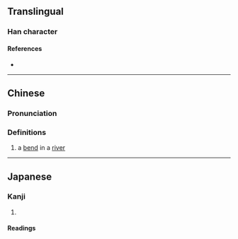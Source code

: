 {{character info}}
==Translingual==

===Han character===
{{Han char|rn=5|rad=乙|as=05|sn=6|four=16710|canj=NW|ids=⿺乙田}}

====References====
* {{Han ref|kx=0084.141|dkj=00185|dj=0171.140|hdz=10053.070|uh=4E6A|ud=20074}}

----

==Chinese==
{{zh-forms}}

===Pronunciation===
{{zh-pron
|m=náng
|c=kek6
|mc=
|oc=
|ma=
|cat=n
}}

===Definitions===
{{zh-hanzi}}

# {{lb|zh|Cantonese}} a [[bend]] in a [[river]]

----

==Japanese==

===Kanji===
{{ja-kanji|grade=uc|rs=乙05}}

# {{rfdef|ja|sort=乙05}}

====Readings====
{{ja-readings
|goon=のう<なう
|kanon=どう<だう
|kun=くま-
}}